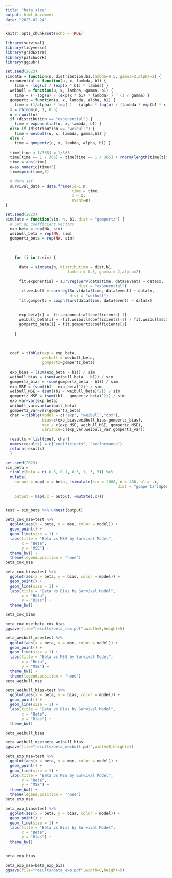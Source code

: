 ```yaml
---
title: "beta size"
output: html_document
date: "2023-02-24"
---
```


```r
knitr::opts_chunk$set(echo = TRUE)
```

```r
library(survival)
library(tidyverse)
library(gridExtra)
library(patchwork)
library(ggpubr)
```


```r
set.seed(2023)
simdata = function(n, distribution,b1,lambda=0.5, gamma=2,alpha=2) {
  exponential = function(u, x, lambda, b1) {
    time = -log(u) / (exp(x * b1) * lambda) }  
  weibull = function(u, x, lambda, gamma, b1) {
    time = ( -log(u) / (exp(x * b1) * lambda) ) ^ (1 / gamma) }
  gompertz = function(u, x, lambda, alpha, b1) {
    time = (1/alpha) * log( 1 - (alpha * log(u) / (lambda * exp(b1 * x))) ) }
  x = rbinom(n, 1, 0.5)
  u = runif(n)
  if (distribution == "exponential") {
    time = exponential(u, x, lambda, b1) } 
  else if (distribution == "weibull") {
    time = weibull(u, x, lambda, gamma,b1) }
  else { 
    time = gompertz(u, x, lambda, alpha, b1) } 
  
  time[time < 1/365] = 1/365
  time[time == 1 / 365] = time[time == 1 / 365] + rnorm(length(time[time == 1 / 365]), 0, 1e-4)
  time = abs(time)
  e=as.numeric(time<5)
  time=pmin(time,5)
  
  # data set
  survival_data = data.frame(id=1:n,
                             time = time,
                             x = x,
                             event=e)
}
```

```r
set.seed(2023)
simulate = function(sim, n, b1, dist = "gompertz") {
  # Set up coefficient vectors
  exp_beta = rep(NA, sim)
  weibull_beta = rep(NA, sim)
  gompertz_beta = rep(NA, sim)
  
 
    
    for (i in 1:sim) {
      
      data = simdata(n, distribution = dist,b1, 
                           lambda = 0.5, gamma = 2,alpha=2)
      
      fit.exponential = survreg(Surv(data$time, data$event) ~ data$x, 
                                dist = "exponential") 
      fit.weibull = survreg(Surv(data$time, data$event) ~ data$x, 
                            dist = "weibull")
      fit.gompertz = coxph(Surv(data$time, data$event) ~ data$x)
      
       
      exp_beta[i] = -fit.exponential$coefficients[-1]
      weibull_beta[i] = -fit.weibull$coefficients[-1] / fit.weibull$scale
      gompertz_beta[i] = fit.gompertz$coefficients[1]
      
    }
    
   
  
  coef = tibble(exp = exp_beta,
                weibull = weibull_beta,
                gompertz=gompertz_beta)
  
  exp_bias = (sum(exp_beta - b1)) / sim 
  weibull_bias = (sum(weibull_beta - b1)) / sim
  gompertz_bias = (sum(gompertz_beta - b1)) / sim
  exp_MSE = (sum((b1 - exp_beta)^2)) / sim
  weibull_MSE = (sum((b1 - weibull_beta)^2)) / sim
  gompertz_MSE = (sum((b1 - gompertz_beta)^2)) / sim
  exp_var=var(exp_beta)
  weibull_var=var(weibull_beta)
  gompertz_var=var(gompertz_beta)
  char = tibble(model = c("exp", "weibull","cox"),
                bias=c(exp_bias,weibull_bias,gompertz_bias),
                mse = c(exp_MSE, weibull_MSE, gompertz_MSE),
                variance=c(exp_var,weibull_var,gompertz_var))
  
  results = list(coef, char)
  names(results) = c("coefficients", "performance")
  return(results)
  }


```

```r
set.seed(2023)
sim_beta = 
  tibble(beta = c(-0.5, 0.1, 0.5, 1, 3, 5)) %>% 
  mutate(
    output = map(.x = beta, ~simulate(sim = 1000, n = 400, b1 = .x, 
                                                 dist = "gompertz")$performance),
    
    output = map(.x = output, ~mutate(.x)))
    
```

```r
test = sim_beta %>% unnest(output)

```


```r
beta_cox_mse=test %>% 
  ggplot(aes(x = beta, y = mse, color = model)) + 
  geom_point() +
  geom_line(size = 1) +
  labs(title = "Beta vs MSE by Survival Model",
       x = "Beta",
       y = "MSE") +
  theme_bw() + 
  theme(legend.position = "none")
beta_cox_mse
```


```r
beta_cox_bias=test %>% 
  ggplot(aes(x = beta, y = bias, color = model)) + 
  geom_point() +
  geom_line(size = 1) +
  labs(title = "Beta vs Bias by Survival Model",
       x = "Beta",
       y = "Bias") +
  theme_bw() 

beta_cox_bias
```

```r
beta_cox_mse+beta_cox_bias
ggsave(file="results/beta_cox.pdf",width=8,height=5)

```

```r
beta_weibull_mse=test %>% 
  ggplot(aes(x = beta, y = mse, color = model)) + 
  geom_point() +
  geom_line(size = 1) +
  labs(title = "Beta vs MSE by Survival Model",
       x = "Beta",
       y = "MSE") +
  theme_bw() + 
  theme(legend.position = "none")
beta_weibull_mse
```

```r
beta_weibull_bias=test %>% 
  ggplot(aes(x = beta, y = bias, color = model)) + 
  geom_point() +
  geom_line(size = 1) +
  labs(title = "Beta vs Bias by Survival Model",
       x = "Beta",
       y = "Bias") +
  theme_bw() 

beta_weibull_bias
```

```r
beta_weibull_mse+beta_weibull_bias
ggsave(file="results/beta_weibull.pdf",width=8,height=5)

```

```r
beta_exp_mse=test %>% 
  ggplot(aes(x = beta, y = mse, color = model)) + 
  geom_point() +
  geom_line(size = 1) +
  labs(title = "Beta vs MSE by Survival Model",
       x = "Beta",
       y = "MSE") +
  theme_bw() + 
  theme(legend.position = "none")
beta_exp_mse
```


```r
beta_exp_bias=test %>% 
  ggplot(aes(x = beta, y = bias, color = model)) + 
  geom_point() +
  geom_line(size = 1) +
  labs(title = "Beta vs Bias by Survival Model",
       x = "Beta",
       y = "Bias") +
  theme_bw() 
  

beta_exp_bias
```

```r
beta_exp_mse+beta_exp_bias
ggsave(file="results/beta_exp.pdf",width=8,height=5)
```
